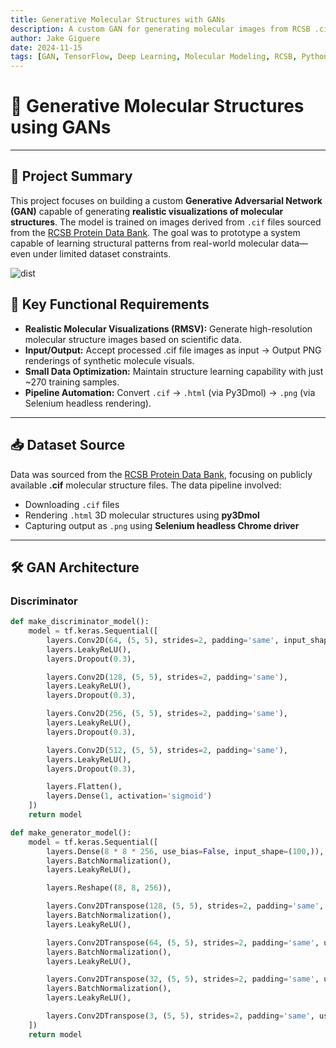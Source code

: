 ```yaml
---
title: Generative Molecular Structures with GANs
description: A custom GAN for generating molecular images from RCSB .cif files using a custom data pipeline and deep convolutional architecture.
author: Jake Giguere
date: 2024-11-15
tags: [GAN, TensorFlow, Deep Learning, Molecular Modeling, RCSB, Python]
---
```


# 🧬 Generative Molecular Structures using GANs

---

## 🎯 Project Summary

This project focuses on building a custom **Generative Adversarial Network (GAN)** capable of generating **realistic visualizations of molecular structures**. The model is trained on images derived from `.cif` files sourced from the [RCSB Protein Data Bank](https://www.rcsb.org/). The goal was to prototype a system capable of learning structural patterns from real-world molecular data—even under limited dataset constraints.

![dist](https://raw.githubusercontent.com/giguerejatwit/nextjs-portfolio-pageview-counter/main/public/molecule-gan/4XJL.png)

## 🧠 Key Functional Requirements

- **Realistic Molecular Visualizations (RMSV):** Generate high-resolution molecular structure images based on scientific data.
- **Input/Output:** Accept processed .cif file images as input → Output PNG renderings of synthetic molecule visuals.
- **Small Data Optimization:** Maintain structure learning capability with just ~270 training samples.
- **Pipeline Automation:** Convert `.cif` → `.html` (via Py3Dmol) → `.png` (via Selenium headless rendering).

---

## 📥 Dataset Source

Data was sourced from the [RCSB Protein Data Bank](https://www.rcsb.org/), focusing on publicly available **.cif** molecular structure files. The data pipeline involved:
- Downloading `.cif` files
- Rendering `.html` 3D molecular structures using **py3Dmol**
- Capturing output as `.png` using **Selenium headless Chrome driver**

---

## 🛠️ GAN Architecture

### Discriminator

```python
def make_discriminator_model():
    model = tf.keras.Sequential([
        layers.Conv2D(64, (5, 5), strides=2, padding='same', input_shape=(128, 128, 3)),
        layers.LeakyReLU(),
        layers.Dropout(0.3),

        layers.Conv2D(128, (5, 5), strides=2, padding='same'),
        layers.LeakyReLU(),
        layers.Dropout(0.3),

        layers.Conv2D(256, (5, 5), strides=2, padding='same'),
        layers.LeakyReLU(),
        layers.Dropout(0.3),

        layers.Conv2D(512, (5, 5), strides=2, padding='same'),
        layers.LeakyReLU(),
        layers.Dropout(0.3),

        layers.Flatten(),
        layers.Dense(1, activation='sigmoid')
    ])
    return model

def make_generator_model():
    model = tf.keras.Sequential([
        layers.Dense(8 * 8 * 256, use_bias=False, input_shape=(100,)),
        layers.BatchNormalization(),
        layers.LeakyReLU(),

        layers.Reshape((8, 8, 256)),

        layers.Conv2DTranspose(128, (5, 5), strides=2, padding='same', use_bias=False),
        layers.BatchNormalization(),
        layers.LeakyReLU(),

        layers.Conv2DTranspose(64, (5, 5), strides=2, padding='same', use_bias=False),
        layers.BatchNormalization(),
        layers.LeakyReLU(),

        layers.Conv2DTranspose(32, (5, 5), strides=2, padding='same', use_bias=False),
        layers.BatchNormalization(),
        layers.LeakyReLU(),

        layers.Conv2DTranspose(3, (5, 5), strides=2, padding='same', use_bias=False, activation='tanh')
    ])
    return model
```

